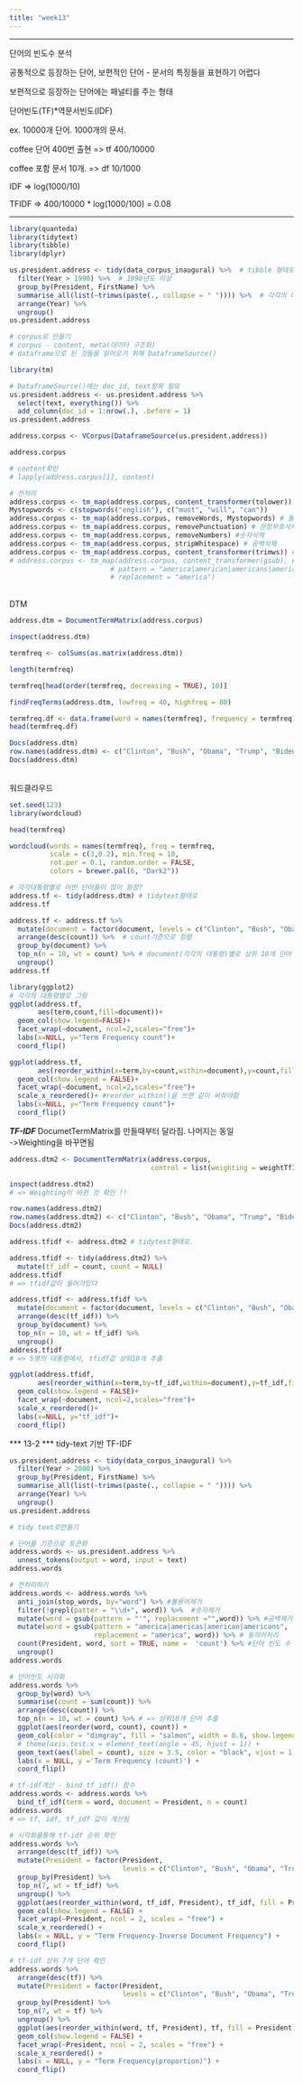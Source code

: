 ```yaml
---
title: "week13"
---
```


<hr>
단어의 빈도수 분석

공통적으로 등장하는 단어,  보편적인 단어 - 문서의 특징들을 표현하기 어렵다

보편적으로 등장하는 단어에는 패널티를 주는 형태

단어빈도(TF)*역문서빈도(IDF)


ex. 10000개 단어. 1000개의 문서.

coffee 단어 400번 출현 => tf 400/10000

coffee 포함 문서 10개. => df 10/1000

IDF => log(1000/10)

TFIDF => 400/10000 * log(1000/100) = 0.08<hr>


```r
library(quanteda)
library(tidytext)
library(tibble)
library(dplyr)

```

```r
us.president.address <- tidy(data_corpus_inaugural) %>%  # tibble 형태로 바꾸기
  filter(Year > 1990) %>%  # 1990년도 이상
  group_by(President, FirstName) %>% 
  summarise_all(list(~trimws(paste(., collapse = " ")))) %>%  # 각각의 대통령별로 연설문을 붙임. 같은 대통령이면 하나의 텍스트로.
  arrange(Year) %>% 
  ungroup()
us.president.address
```


```r
# corpus로 만들기
# corpus - content, meta(데이터 구조화)
# dataframe으로 된 것들을 읽어오기 위해 DataframeSource()
```


```r
library(tm)
```

```r
# DataframeSource()에는 doc_id, text항목 필요
us.president.address <- us.president.address %>% 
  select(text, everything()) %>%
  add_column(doc_id = 1:nrow(.), .before = 1)
us.president.address

```

```r
address.corpus <- VCorpus(DataframeSource(us.president.address))
```

```r
address.corpus
```

```r
# content확인
# lapply(address.corpus[1], content)
```

```r
# 전처리
address.corpus <- tm_map(address.corpus, content_transformer(tolower)) # 소문자로
Mystopwords <- c(stopwords("english"), c("must", "will", "can"))
address.corpus <- tm_map(address.corpus, removeWords, Mystopwords) # 불용어제거
address.corpus <- tm_map(address.corpus, removePunctuation) # 문장부호삭제
address.corpus <- tm_map(address.corpus, removeNumbers) #숫자삭제
address.corpus <- tm_map(address.corpus, stripWhitespace) # 공백삭제
address.corpus <- tm_map(address.corpus, content_transformer(trimws)) # 앞뒤여백삭제
# address.corpus <- tm_map(address.corpus, content_transformer(gsub), # 동의어 처리
                         # pattern = "america|american|americans|america",
                         # replacement = "america")

```


<br>DTM
```r
address.dtm = DocumentTermMatrix(address.corpus)
```

```r
inspect(address.dtm)
```
```r
termfreq <- colSums(as.matrix(address.dtm))
```


```r
length(termfreq)
```
```r
termfreq[head(order(termfreq, decreasing = TRUE), 10)]
```

```r
findFreqTerms(address.dtm, lowfreq = 40, highfreq = 80)
```

```r
termfreq.df <- data.frame(word = names(termfreq), frequency = termfreq)
head(termfreq.df)
```
```r
Docs(address.dtm)
row.names(address.dtm) <- c("Clinton", "Bush", "Obama", "Trump", "Biden")
Docs(address.dtm)
```

<br>워드클라우드
```r
set.seed(123)
library(wordcloud)
```

```r
head(termfreq)
```

```r
wordcloud(words = names(termfreq), freq = termfreq,
          scale = c(3,0.2), min.freq = 10,
          rot.per = 0.1, random.order = FALSE,
          colors = brewer.pal(6, "Dark2"))
```
```r
# 각각대통령별로 어떤 단어들이 많이 등장?
address.tf <- tidy(address.dtm) # tidytext형태로
address.tf
```

```r
address.tf <- address.tf %>% 
  mutate(document = factor(document, levels = c("Clinton", "Bush", "Obama", "Trump", "Biden"))) %>%
  arrange(desc(count)) %>%  # count기준으로 정렬
  group_by(document) %>%
  top_n(n = 10, wt = count) %>% # document(각각의 대통령)별로 상위 10개 단어
  ungroup()
address.tf
```
```r
library(ggplot2)
# 각각의 대통령별로 그림
ggplot(address.tf,
       aes(term,count,fill=document))+
  geom_col(show.legend=FALSE)+
  facet_wrap(~document, ncol=2,scales="free")+
  labs(x=NULL, y="Term Frequency count")+
  coord_flip()
```

```r
ggplot(address.tf,
       aes(reorder_within(x=term,by=count,within=document),y=count,fill=document))+ # reorder_within() : 각각에 대해서, 각각의 그래프에서 order를 해줘라
  geom_col(show.legend = FALSE)+
  facet_wrap(~document, ncol=2,scales="free")+
  scale_x_reordered()+ #reorder_within()을 쓰면 같이 써줘야함
  labs(x=NULL, y="Term Frequency count")+
  coord_flip()
```


***TF-IDF***
DocumetTermMatrix를 만들때부터 달라짐. 나머지는 동일
<br>->Weighting을 바꾸면됨

```r
address.dtm2 <- DocumentTermMatrix(address.corpus,
                                   control = list(weighting = weightTfIdf))
```

```r
inspect(address.dtm2)
# => Weighting이 바뀐 것 확인 !!
```

```r
row.names(address.dtm2)
row.names(address.dtm2) <- c("Clinton", "Bush", "Obama", "Trump", "Biden")
Docs(address.dtm2)
```

```r
address.tfidf <- address.dtm2 # tidytext형태로.
```

```r
address.tfidf <- tidy(address.dtm2) %>% 
  mutate(tf_idf = count, count = NULL)
address.tfidf
# => tfidf값이 들어가있다
```

```r
address.tfidf <- address.tfidf %>% 
  mutate(document = factor(document, levels = c("Clinton", "Bush", "Obama", "Trump", "Biden"))) %>%
  arrange(desc(tf_idf)) %>% 
  group_by(document) %>%
  top_n(n = 10, wt = tf_idf) %>%
  ungroup()
address.tfidf
# => 5명의 대통령에서, tfidf값 상위10개 추출
```

```r
ggplot(address.tfidf,
       aes(reorder_within(x=term,by=tf_idf,within=document),y=tf_idf,fill=document))+
  geom_col(show.legend = FALSE)+
  facet_wrap(~document, ncol=2,scales="free")+
  scale_x_reordered()+
  labs(x=NULL, y="tf_idf")+
  coord_flip()
```
*** 13-2 ***
tidy-text 기반 TF-IDF

```r
us.president.address <- tidy(data_corpus_inaugural) %>% 
  filter(Year > 2000) %>% 
  group_by(President, FirstName) %>% 
  summarise_all(list(~trimws(paste(., collapse = " ")))) %>%
  arrange(Year) %>% 
  ungroup()
us.president.address
```
```r
# tidy text로만들기
```

```r
# 단어를 기준으로 토큰화
address.words <- us.president.address %>% 
  unnest_tokens(output = word, input = text)
address.words
```

```r
# 전처리하기
address.words <- address.words %>% 
  anti_join(stop_words, by="word") %>% #불용어제거
  filter(!grepl(patter = "\\d+", word)) %>%  #숫자제거
  mutate(word = gsub(pattern = "'", replacement ="",word)) %>% #공백제거
  mutate(word = gsub(pattern = "america|americas|american|americans",
                     replacement = "america", word)) %>% # 동의어처리
  count(President, word, sort = TRUE, name =  'count') %>% #단어 빈도 수 계산
  ungroup()
address.words
```
```r
# 단어빈도 시각화
address.words %>% 
  group_by(word) %>% 
  summarise(count = sum(count)) %>% 
  arrange(desc(count)) %>% 
  top_n(n = 10, wt = count) %>% # => 상위10개 단어 추출
  ggplot(aes(reorder(word, count), count)) +
  geom_col(color = "dimgray", fill = "salmon", width = 0.6, show.legend = FALSE) +
  # theme(axis.test.x = element_text(angle = 45, hjust = 1)) +
  geom_text(aes(label = count), size = 3.5, color = "black", vjust = 1) +
  labs(x = NULL, y ='Term Frequency (count)') +
  coord_flip()
```
```r
# tf-idf계산 - bind_tf_idf() 함수
address.words <- address.words %>% 
  bind_tf_idf(term = word, document = President, n = count)
address.words
# => tf, idf, tf_idf 값이 계산됨
```

```r
# 시각화를통해 tf-idf 순위 확인
address.words %>% 
  arrange(desc(tf_idf)) %>% 
  mutate(President = factor(President,
                            levels = c("Clinton", "Bush", "Obama", "Trump", "Biden"))) %>% 
  group_by(President) %>% 
  top_n(7, wt = tf_idf) %>% 
  ungroup() %>% 
  ggplot(aes(reorder_within(word, tf_idf, President), tf_idf, fill = President)) +
  geom_col(show.legend = FALSE) +
  facet_wrap(~President, ncol = 2, scales = "free") +
  scale_x_reordered() +
  labs(x = NULL, y = "Term Frequency-Inverse Document Frequency") +
  coord_flip()
```

```r
# tf-idf 상위 7개 단어 확인
address.words %>% 
  arrange(desc(tf)) %>% 
  mutate(President = factor(President,
                            levels = c("Clinton", "Bush", "Obama", "Trump", "Biden"))) %>% 
  group_by(President) %>% 
  top_n(7, wt = tf) %>% 
  ungroup() %>% 
  ggplot(aes(reorder_within(word, tf, President), tf, fill = President)) +
  geom_col(show.legend = FALSE) +
  facet_wrap(~President, ncol = 2, scales = "free") +
  scale_x_reordered() +
  labs(x = NULL, y = "Term Frequency(proportion)") +
  coord_flip()
```

